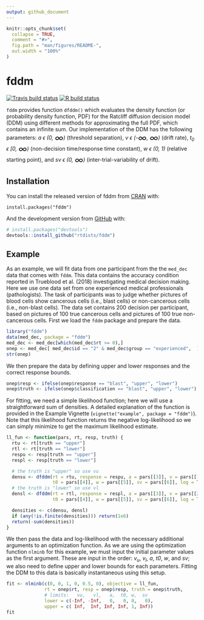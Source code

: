 ```yaml
---
output: github_document
---
```


<!-- README.md is generated from README.Rmd. Please edit that file -->

```r
knitr::opts_chunk$set(
  collapse = TRUE,
  comment = "#>",
  fig.path = "man/figures/README-",
  out.width = "100%"
)
```

# fddm

<!-- badges: start -->
[![Travis build status](https://travis-ci.org/rtdists/fddm.svg?branch=master)](https://travis-ci.org/rtdists/fddm)
[![R build status](https://github.com/rtdists/fddm/workflows/R-CMD-check/badge.svg)](https://github.com/rtdists/fddm/actions)
<!-- badges: end -->

`fddm` provides function `dfddm()` which evaluates the density function (or probability density function, PDF) for the Ratcliff diffusion decision model (DDM) using different methods for approximating the full PDF, which contains an infinite sum. Our implementation of the DDM has the following parameters: *a &#1013; (0, <sub><font size="+2">&#8734;</font></sub>)* (threshold separation), *v &#1013; (-<sub><font size="+2">&#8734;</font></sub>, <sub><font size="+2">&#8734;</font></sub>)* (drift rate), *t<sub>0</sub> &#1013; [0, <sub><font size="+2">&#8734;</font></sub>)* (non-decision time/response time constant), *w &#1013; (0, 1)* (relative starting point), and *sv &#1013; (0, <sub><font size="+2">&#8734;</font></sub>)* (inter-trial-variability of drift).

## Installation

You can install the released version of fddm from [CRAN](https://CRAN.R-project.org) with:

```
install.packages("fddm")
```

And the development version from [GitHub](https://github.com/) with:

``` r
# install.packages("devtools")
devtools::install_github("rtdists/fddm")
```
## Example

As an example, we will fit data from one participant from the the `med_dec` data that comes with `fddm`. This data contains the accuracy condition reported in Trueblood et al. (2018) investigating medical decision making. Here we use one data set from one experienced medical professionals (pathologists). The task of participants was to judge whether pictures of blood cells show cancerous cells (i.e., blast cells) or non-cancerous cells (i.e., non-blast cells). The data set contains 200 decision per participant, based on pictures of 100 true cancerous cells and pictures of 100 true non-cancerous cells. First we load the `fddm` package and prepare the data.

```r
library("fddm")
data(med_dec, package = "fddm")
med_dec <- med_dec[which(med_dec$rt >= 0),]
onep <- med_dec[ med_dec$id == "2" & med_dec$group == "experienced",  ]
str(onep)
```

We then prepare the data by defining upper and lower responses and the correct response bounds. 

```r
onep$resp <- ifelse(onep$response == "blast", "upper", "lower")
onep$truth <- ifelse(onep$classification == "blast", "upper", "lower")
```

For fitting, we need a simple likelihood function; here we will use a straightforward sum of densities. A detailed explanation of the function is provided in the Example Vignette (`vignette("example", package = "fddm")`). Note that this likelihood function returns the negative log-likelihood so we can simply minimize to get the maximum likelihood estimate.

```r
ll_fun <- function(pars, rt, resp, truth) {
  rtu <- rt[truth == "upper"]
  rtl <- rt[truth == "lower"]
  respu <- resp[truth == "upper"]
  respl <- resp[truth == "lower"]

  # the truth is "upper" so use vu
  densu <- dfddm(rt = rtu, response = respu, a = pars[[3]], v = pars[[1]],
                 t0 = pars[[4]], w = pars[[5]], sv = pars[[6]], log = TRUE)
  # the truth is "lower" so use vl
  densl <- dfddm(rt = rtl, response = respl, a = pars[[3]], v = pars[[2]],
                 t0 = pars[[4]], w = pars[[5]], sv = pars[[6]], log = TRUE)

  densities <- c(densu, densl)
  if (any(!is.finite(densities))) return(1e6)
  return(-sum(densities))
}
```

We then pass the data and log-likelihood with the necessary additional arguments to an optimization function. As we are using the optimization function `nlminb` for this example, we must input the initial parameter values as the first argument. These are input in the order: *v<sub>u</sub>*, *v<sub>l</sub>*, *a*, *t0*, *w*, and *sv*; we also need to define upper and lower bounds for each parameters. Fitting the DDM to this data is basically instantaneous using this setup.

```r
fit <- nlminb(c(0, 0, 1, 0, 0.5, 0), objective = ll_fun, 
              rt = onep$rt, resp = onep$resp, truth = onep$truth, 
              # limits:   vu,   vl,   a,  t0, w,  sv
              lower = c(-Inf, -Inf,   0,   0, 0,   0),
              upper = c( Inf,  Inf, Inf, Inf, 1, Inf))
fit
```



